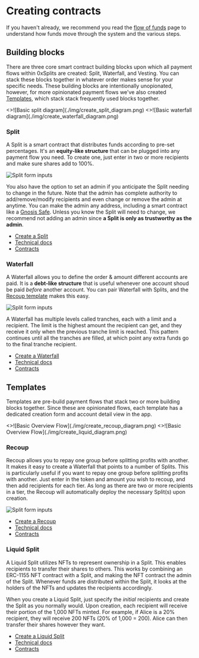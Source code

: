 # Creating contracts

If you haven't already, we recommend you read the [flow of funds](/flow) page to
understand how funds move through the system and the various steps.

## Building blocks

There are three core smart contract building blocks upon which all payment flows
within 0xSplits are created: Split, Waterfall, and Vesting. You can stack these
blocks together in whatever order makes sense for your specific needs. These
building blocks are intentionally unopionated, however, for more opinionated
payment flows we've also created [Templates](#templates), which stack stack
frequently used blocks together.


<Cards num={2}>

<Card image title="Split" href="#split">
  <>![Basic split diagram](./img/create_split_diagram.png)</>
</Card>
<Card image title="Waterfall" href="#waterfall">
  <>![Basic waterfall diagram](./img/create_waterfall_diagram.png)</>
</Card>

</Cards>

### Split

A Split is a smart contract that distributes funds according to pre-set
percentages. It's an **equity-like structure** that can be plugged into any
payment flow you need. To create one, just enter in two or more recipients and
make sure shares add to 100%.

![Split form inputs](./img/create_split_form.png)

You also have the option to set an admin if you anticipate the Split needing to
change in the future. Note that the admin has complete authority to
add/remove/modify recipients and even change or remove the admin at anytime. You
can make the admin any address, including a smart contract like a
[Gnosis Safe](https://safe.global/). Unless you know the Split will need to
change, we recommend not adding an admin since **a Split is only as trustworthy
as the admin**.

- [Create a Split](https://app.0xsplits.xyz/new/split)
- [Technical docs](/contracts/core/split)
- [Contracts](https://github.com/0xSplits/splits-contracts)

### Waterfall

A Waterfall allows you to define the order & amount different accounts are paid.
It is a **debt-like structure** that is useful whenever one account shoud be
paid _before_ another account. You can pair Waterfall with Splits, and the
[Recoup template](#recoup) makes this easy.

![Split form inputs](./img/create_waterfall_form.png)

A Waterfall has multiple levels called tranches, each with a limit and a
recipient. The limit is the highest amount the recipient can get, and they
receive it only when the previous tranche limit is reached. This pattern
continues until all the tranches are filled, at which point any extra funds go
to the final tranche recipient.

- [Create a Waterfall](https://app.0xsplits.xyz/new/waterfall)
- [Technical docs](/contracts/core/waterfall)
- [Contracts](https://github.com/0xSplits/splits-waterfall)

## Templates

Templates are pre-build payment flows that stack two or more building blocks
together. Since these are opinionated flows, each template has a dedicated
creation form and account detail view in the app.

<Cards num={2}>

<Card title="Recoup &rarr;" image href="#recoup">
  <>![Basic Overview Flow](./img/create_recoup_diagram.png)</>
</Card>
<Card title="Liquid Split &rarr;" image href="#liquid-split">
  <>![Basic Overview Flow](./img/create_liquid_diagram.png)</>
</Card>

</Cards>

### Recoup

Recoup allows you to repay one group before splitting profits with another. It
makes it easy to create a Waterfall that points to a number of Splits. This is
particularly useful if you want to repay one group before splitting profits with
another. Just enter in the token and amount you wish to recoup, and then add
recipients for each tier. As long as there are two or more recipients in a tier,
the Recoup will automatically deploy the necessary Split(s) upon creation.

![Split form inputs](./img/create_recoup_form.png)

- [Create a Recoup](https://app.0xsplits.xyz/new/recoup)
- [Technical docs](/contracts/templates/recoup)
- [Contracts](https://github.com/0xSplits/splits-recoup)

### Liquid Split

A Liquid Split utilizes NFTs to represent ownership in a Split. This enables
recipients to transfer their shares to others. This works by combining an
ERC-1155 NFT contract with a Split, and making the NFT contract the admin of the
Split. Whenever funds are distributed within the Split, it looks at the holders
of the NFTs and updates the recipients accordingly.

When you create a Liquid Split, just specify the _initial_ recipients and create
the Split as you normally would. Upon creation, each recipient will receive
their portion of the 1,000 NFTs minted. For example, if Alice is a 20%
recipient, they will receive 200 NFTs (20% of 1,000 = 200). Alice can then
transfer their shares however they want.

- [Create a Liquid Split](https://app.0xsplits.xyz/new/split/?type=liquid)
- [Technical docs](/contracts/templates/liquid)
- [Contracts](https://github.com/0xSplits/splits-liquid)
